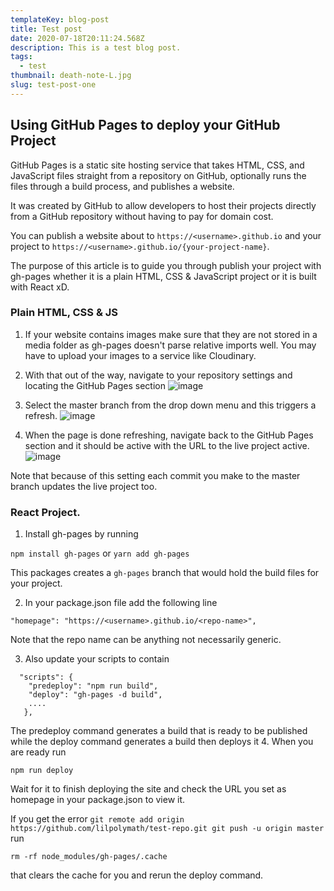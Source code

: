 ```yaml
---
templateKey: blog-post
title: Test post
date: 2020-07-18T20:11:24.568Z
description: This is a test blog post.
tags:
  - test
thumbnail: death-note-L.jpg
slug: test-post-one
---
```


## Using GitHub Pages to deploy your GitHub Project

GitHub Pages is a static site hosting service that takes HTML, CSS, and JavaScript files straight from a repository on GitHub, optionally runs the files through a build process, and publishes a website.

It was created by GitHub to allow developers to host their projects directly from a GitHub repository without having to pay for domain cost.

You can publish a website about to `https://<username>.github.io` and your project to `https://<username>.github.io/{your-project-name}`.

The purpose of this article is to guide you through publish your project with gh-pages whether it is a plain HTML, CSS & JavaScript project or it is built with React xD.


### Plain HTML, CSS & JS
1. If your website contains images make sure that they are not stored in a media folder as gh-pages doesn't parse relative imports well. You may have to upload your images to a service like Cloudinary.

2. With that out of the way, navigate to your repository settings and locating the GitHub Pages section
![image](https://i.imgur.com/5ZlMuH7.png)

3. Select the master branch from the drop down menu and this triggers a refresh.
![image](https://i.imgur.com/PDUMDMZ.png)

4. When the page is done refreshing, navigate back to the GitHub Pages section and it should be active with the URL to the live project active.
![image](https://i.imgur.com/T7EH5CC.png)

Note that because of this setting each commit you make to the master branch updates the live project too.

### React Project.
1. Install gh-pages by running

`npm install gh-pages` or `yarn add gh-pages`

This packages creates a `gh-pages` branch that would hold the build files for your project.

2. In your package.json file
add the following line 
``` 
"homepage": "https://<username>.github.io/<repo-name>",
```

Note that the repo name can be anything not necessarily generic.

3. Also update your scripts to contain 
```
  "scripts": {
    "predeploy": "npm run build",
    "deploy": "gh-pages -d build",
    ....
   },
```

The predeploy command generates a build that is ready to be published while the deploy command generates a build then deploys it
4. When you are ready run 
```
npm run deploy
```

Wait for it to finish deploying the site and check the URL you set as homepage in your package.json to view it.

If you get the error 
`git remote add origin https://github.com/lilpolymath/test-repo.git
git push -u origin master`
run 
```
rm -rf node_modules/gh-pages/.cache
```
that clears the cache for you and rerun the deploy command.